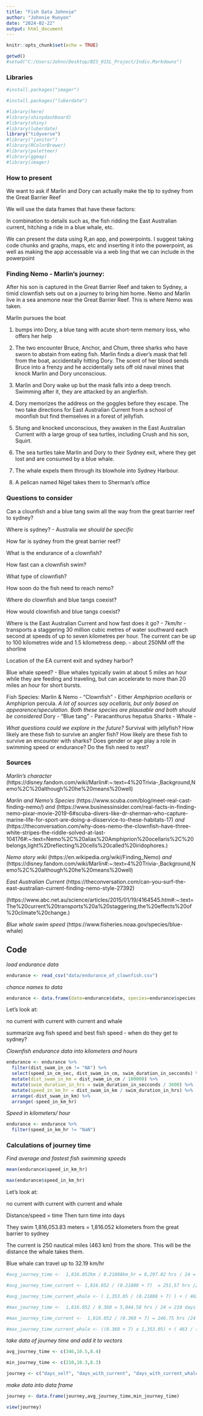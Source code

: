 ```yaml
---
title: "Fish Data Johnnie"
author: "Johnnie Runyon"
date: "2024-02-22"
output: html_document
---
```


```r
knitr::opts_chunk$set(echo = TRUE)
```

```r
getwd()
#setwd("C:/Users/Johnn/Desktop/BIS_015L_Project/Indiv.Markdowns")
```

### Libraries

```r
#install.packages("imager")
```


```r
#install.packages("luberdate")

#library(here)
#library(shinydashboard)
#library(shiny)
#library(luberdate)
library("tidyverse")
#library("janitor")
#library(RColorBrewer)
#library(paletteer)
#library(ggmap)
#library(imager)
```

### How to present ###

We want to ask if Marlin and Dory can actually make the tip to sydney from the Great Barrier Reef

We will use the data frames that have these factors:

In combination to details such as, the fish ridding the East Australian current, hitching a ride in a blue whale, etc.

We can present the data using R,an app, and powerpoints. I suggest taking code chunks and graphs, maps, etc and inserting it into the powerpoint, as well as making the app accessable via a web ling that we can include in the powerpoint


### Finding Nemo - Marlin's journey:
After his son is captured in the Great Barrier Reef and taken to Sydney, a timid clownfish sets out on a journey to bring him home.
Nemo and Marlin live in a sea anemone near the Great Barrier Reef. This is where Nemo was taken.

Marlin pursues the boat


1) bumps into Dory, a blue tang with acute short-term memory loss, who offers her help

2) The two encounter Bruce, Anchor, and Chum, three sharks who have sworn to abstain from eating fish. Marlin finds a diver's mask that fell from the boat, accidentally hitting Dory. The scent of her blood sends Bruce into a frenzy and he accidentally sets off old naval mines that knock Marlin and Dory unconscious.

3) Marlin and Dory wake up but the mask falls into a deep trench. Swimming after it, they are attacked by an anglerfish.

4) Dory memorizes the address on the goggles before they escape. The two take directions for East Australian Current from a school of moonfish but find themselves in a forest of jellyfish.

5) Stung and knocked unconscious, they awaken in the East Australian Current with a large group of sea turtles, including Crush and his son, Squirt.

6) The sea turtles take Marlin and Dory to their Sydney exit, where they get lost and are consumed by a blue whale.

7) The whale expels them through its blowhole into Sydney Harbour.

8) A pelican named Nigel takes them to Sherman's office

### Questions to consider

Can a clounfish and a blue tang swim all the way from the great barrier reef to sydney?

Where is sydney? - Australia *we should be specific*

How far is sydney from the great barrier reef?

What is the endurance of a clownfish?

How fast can a clownfish swim?

What type of clownfish?

How soon do the fish need to reach nemo?

Where do clownfish and blue tangs coexist?

How would clownfish and blue tangs coexist?





Where is the East Australian Current and how fast does it go? - 7km/hr
- transports a staggering 30 million cubic metres of water southward each second at speeds of up to seven kilometres per hour. The current can be up to 100 kilometres wide and 1.5 kilometress deep.
- about 250NM off the shorline

Location of the EA current exit and sydney harbor?

Blue whale speed? - Blue whales typically swim at about 5 miles an hour while they are feeding and traveling, but can accelerate to more than 20 miles an hour for short bursts.

Fish Species:
  Marlin & Nemo - "Clownfish" - Either *Amphiprion ocellaris* or Amphiprion percula.
  *A lot of sources say ocellaris, but only based on appearence/speculation. Both these species are plausable and both should be considered*
  Dory - "Blue tang" - Paracanthurus hepatus
  Sharks - 
  Whale - 



*What questions could we explore in the future?*
Survival with jellyfish?
How likely are these fish to survive an angler fish?
How likely are these fish to survive an encounter with sharks?
Does gender or age play a role in swimming speed or endurance?
Do the fish need to rest?

### Sources


*Marlin's character* (https://disney.fandom.com/wiki/Marlin#:~:text=4%20Trivia-,Background,Nemo%2C%20although%20he%20means%20well)

*Marlin and Nemo's Species* (https://www.scuba.com/blog/meet-real-cast-finding-nemo/) *and* (https://www.businessinsider.com/real-facts-in-finding-nemo-pixar-movie-2019-6#scuba-divers-like-dr-sherman-who-capture-marine-life-for-sport-are-doing-a-disservice-to-these-habitats-17) *and* (https://theconversation.com/why-does-nemo-the-clownfish-have-three-white-stripes-the-riddle-solved-at-last-104176#:~:text=Nemo%2C%20alias%20Amphiprion%20ocellaris%2C%20belongs,light%2Dreflecting%20cells%20called%20iridophores.)

*Nemo story wiki* (https://en.wikipedia.org/wiki/Finding_Nemo) *and* (https://disney.fandom.com/wiki/Marlin#:~:text=4%20Trivia-,Background,Nemo%2C%20although%20he%20means%20well)

*East Australian Current*
(https://theconversation.com/can-you-surf-the-east-australian-current-finding-nemo-style-27392)

(https://www.abc.net.au/science/articles/2015/01/19/4164545.htm#:~:text=The%20current%20transports%20a%20staggering,the%20effects%20of%20climate%20change.)

*Blue whale swim speed* (https://www.fisheries.noaa.gov/species/blue-whale)



## Code

*load endurance data*
```r
endurance <- read_csv("data/endurance_of_clownfish.csv")
```

*chance names to data*
```r
endurance <- data.frame(date=endurance$date, species=endurance$species, batch_id=endurance$batch_id, days_post_hatch=endurance$dph,percent_settlment_age=endurance$stand_dph, speed_in_cm_sec=endurance$speed, swim_duration_in_secconds=endurance$time_sec, dist_swam_in_cm=endurance$dist_cm, total_length=endurance$tl, standard_length=endurance$sl, body_depth=endurance$bd, propulsive_area=endurance$pa)
```





Let's look at:

no current
with current
with current and whale

summarize avg fish speed and best fish speed - when do they get to sydney?


*Clownfish endurance data into kilometers and hours*
```r
endurance <- endurance %>%
  filter(dist_swam_in_cm != "NA") %>%
  select(speed_in_cm_sec, dist_swam_in_cm, swim_duration_in_secconds) %>%
  mutate(dist_swam_in_km = dist_swam_in_cm / 100000) %>%
  mutate(swim_duration_in_hrs = swim_duration_in_secconds / 3600) %>%
  mutate(speed_in_km_hr = dist_swam_in_km / swim_duration_in_hrs) %>% 
  arrange(-dist_swam_in_km) %>% 
  arrange(-speed_in_km_hr)
```


*Speed in kilometers/ hour*
```r
endurance <- endurance %>% 
  filter(speed_in_km_hr != "NaN")
```

### Calculations of journey time

*Find average and fastest fish swimming speeds*
```r
mean(endurance$speed_in_km_hr)
```

```r
max(endurance$speed_in_km_hr)
```

Let's look at:

no current
with current
with current and whale

Distance/speed = time Then turn time into days

They swim 1,816,053.83 meters = 1,816.052 kilometers from the great barrier to sydney

The current is 250 nautical miles (463 km) from the shore. This will be the distance the whale takes them.

Blue whale can travel up to 32.19 km/hr

```r
#avg_journey_time <-  1,816.052km / 0.21888km_hr = 8,297.02 hrs / 24 = 346 days

#avg_journey_time_current <- 1,816.052 / (0.21888 + 7)  = 251.57 hrs /24 = 10.5 days

#avg_journey_time_current_whale <- ( 1,353.05 / (0.21888 + 7) ) + ( 463 / (0.21888 + 32.19) ) = 187.43 + 14.29 = 201.72 hrs /24 = 8.4 days

#max_journey_time <-  1,816.052 / 0.360 = 5,044.58 hrs / 24 = 210 days

#max_journey_time_current <-  1,816.052 / (0.360 + 7) = 246.75 hrs /24 = 10.3 days

#max_journey_time_current_whale <- ((0.360 + 7) x 1,353.05) + ( 463 / (0.360 + 32.19)) = 183.84 + 14.22 = 198.06 hrs /24 = 8.3 days
```

*take data of journey time and add it to vectors*
```r
avg_journey_time <- c(346,10.5,8.4)

min_journey_time <- c(210,10.3,8.3)

journey <- c("days_self", "days_with_current", "days_with_current_whale")
```


*make data into data frame*
```r
journey <- data.frame(journey,avg_journey_time,min_journey_time)
```

```r
view(journey)
```






































